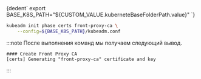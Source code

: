 


<CodeBlock language="bash">
    {dedent`
        export BASE_K8S_PATH="${CUSTOM_VALUE.kuberneteBaseFolderPath.value}"
    `}
</CodeBlock>

```bash
kubeadm init phase certs front-proxy-ca \
    --config=${BASE_K8S_PATH}/kubeadm.conf
```
:::note
После выполнения команд мы получаем следующий вывод.
```
#### Create Front Proxy CA
[certs] Generating "front-proxy-ca" certificate and key
```
:::
